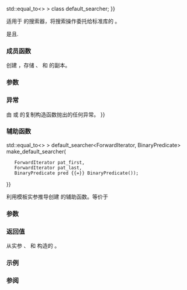{{cpp/experimental/title|default_searcher|make_default_searcher}}
{{cpp/experimental/lib_extensions/navbar}}

{{dcl begin}}
{{dcl header|experimental/functional}}
{{dcl|since=libfund_ts|
template&lt; class ForwardIterator1, class BinaryPredicate {{=}} std::equal_to&lt;&gt; &gt;
class default_searcher;
}}
{{dcl end}}

适用于 {{ltt|cpp/experimental/search|std::experimental::search}} 的搜索器，将搜索操作委托给标准库的 {{lc|std::search}}。

{{tt|default_searcher}} 是{{named req|CopyConstructible}}且{{named req|CopyAssignable}}.

===成员函数===
{{member|{{small|std::experimental::default_searcher::}}default_searcher|2=
{{dcl begin}}
{{dcl| 
default_searcher( ForwardIterator pat_first,
                  ForwardIterator pat_last,
                  BinaryPredicate pred {{=}} BinaryPredicate() );
}}
{{dcl end}}
创建 {{tt|default_searcher}}，存储 {{c|pat_first}}、{{c|pat_last}} 和 {{c|pred}} 的副本。

===参数===
{{par begin}}
{{par|pat_first, pat_last|代表要搜索字符串的一对迭代器}}
{{par|pred|用于确定相等性的可调用对象}}
{{par end}}

===异常===
由 {{tt|BinaryPredicate}} 或 {{tt|ForwardIterator}} 的复制构造函数抛出的任何异常。
}}

{{member|{{small|std::experimental::default_searcher::}}operator()|2=
{{dcl begin}}
{{dcl rev begin}}
{{dcl|until=c++17|
template&lt; class ForwardIterator2 &gt;
ForwardIterator2 operator()( ForwardIterator2 first, ForwardIterator2 last ) const;
}}
{{dcl|since=c++17|
template&lt; class ForwardIterator2 &gt;
std::pair&lt;ForwardIterator2, ForwardIterator2&gt;
    operator()( ForwardIterator2 first, ForwardIterator2 last ) const;
}}
{{dcl rev end}}
{{dcl end}}
由 {{ltt|cpp/experimental/search|std::experimental::search}} 调用的成员函数，以此搜索器实施搜索。
{{rev begin}}
{{rev|until=c++17|
等价于 {{c|std::search(first, last, pat_first, pat_last, pred);}}。
}}
{{rev|until=c++17|
返回一对迭代器 {{tt|i, j}}，其中 {{tt|i}} 为 {{c|std::search(first, last, pat_first, pat_last, pred)}} 而 {{tt|j}} 为 {{c|std::next(i, std::distance(pat_first, pat_last))}}，除非 {{tt|std::search}} 返回了 {{c|last}}（无匹配），这种情况下 {{tt|j}} 也等于 {{c|last}}。
}}
{{rev end}}

===参数===
{{par begin}}
{{par|first, last|代表要检查字符串的一对迭代器}}
{{par end}}

===返回值===
{{rev begin}}
{{rev|until=c++17|
返回指向 {{range|first|last}} 中的首个位置的迭代器，其中按 {{c|pred}} 定义比较等于 {{range|pat_first|pat_last}} 的子序列位于此，否则返回 {{c|last}} 的副本。
}}
{{rev|since=c++17|
返回一对迭代器，指向 {{range|first|last}} 中的首个位置和越过最末一个位置，其中按 {{c|pred}} 定义比较等于 {{range|pat_first|pat_last}} 的子序列位于此，否则返回 {{c|make_pair(last, last)}}。
}}
{{rev end}}
}}

===辅助函数===
{{dcl begin}}
{{dcl|since=libfund_ts|
template&lt; class ForwardIterator, class BinaryPredicate {{=}} std::equal_to&lt;&gt; &gt;
default_searcher&lt;ForwardIterator, BinaryPredicate&gt; make_default_searcher(
    ForwardIterator pat_first,
    ForwardIterator pat_last,
    BinaryPredicate pred {{=}} BinaryPredicate());
}}
{{dcl end}}

利用模板实参推导创建 {{tt|std::experimental::default_searcher}} 的辅助函数。等价于 {{c|return default_searcher&lt;ForwardIterator, BinaryPredicate&gt;(pat_first, pat_last, pred);}}

===参数===
{{par begin}}
{{par|pat_first, pat_last|代表要搜索字符串的一对迭代器}}
{{par|pred|用于确定相等性的可调用对象}}
{{par end}}

===返回值===
从实参 {{c|pat_first}}、{{c|pat_last}} 和 {{c|pred}} 构造的 {{tt|default_searcher}}。

===示例===
{{example
|code=
#include &lt;experimental/algorithm&gt;
#include &lt;experimental/functional&gt;
#include &lt;iostream&gt;
#include &lt;string&gt;
 
int main()
{
    std::string in = "Lorem ipsum dolor sit amet, consectetur adipiscing elit,"
                     " sed do eiusmod tempor incididunt ut labore et dolore magna aliqua";
    std::string needle = "pisci";
    auto it = std::experimental::search(in.begin(), in.end(),
                  std::experimental::make_default_searcher(
                      needle.begin(), needle.end()));
    if (it != in.end())
        std::cout &lt;&lt; "The string " &lt;&lt; needle &lt;&lt; " found at offset "
                  &lt;&lt; it - in.begin() &lt;&lt; '\n';
    else
        std::cout &lt;&lt; "The string " &lt;&lt; needle &lt;&lt; " not found\n";
}
|output=
The string pisci found at offset 43
}}

===参阅===
{{dsc begin}}
{{dsc inc|cpp/algorithm/dsc search}}
{{dsc end}}